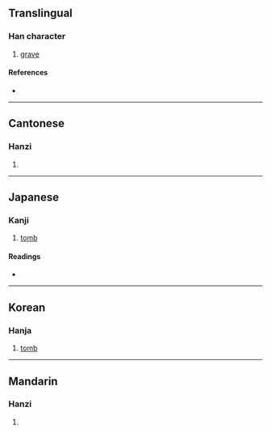 {{character info/new}}
==Translingual==

===Han character===
{{Han char|rn=32|rad=土|as=12|sn=15|four=42169|canj=GHDW|ids=⿰土番}}

# [[grave]]

====References====
* {{Han ref|kx=0238.380|dkj=05467|dj=0477.220|hdz=10488.150|uh=58A6|ud=22694|bh=BC5C|bd=48220}}

----

==Cantonese==

===Hanzi===
{{yue-hanzi|jyut=|y=faan4}}

# {{defn|lang=yue|sort=土12}}

----

==Japanese==

===Kanji===
{{ja-kanji|grade=|rs=土12}}

# [[tomb]]

====Readings====
* {{ja-readings|on=[[はん]] (han), [[ほん]] (hon)|kun=[[つか]] (tsuka)}}

----

==Korean==

===Hanja===
{{ko-hanja|hangeul=[[번]]|eumhun=|rv=beon|mr=pŏn|y=pen}}

# [[tomb]]

----

==Mandarin==

===Hanzi===
{{cmn-hanzi|pin=[[fán]] ([[fan2]])|wg=fan<sup>2</sup>}}

# {{defn|lang=cmn|sort=土12}}